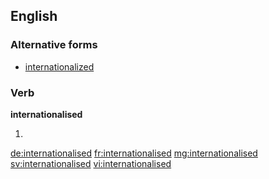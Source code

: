 ==English==

===Alternative forms===
* [[internationalized]]
===Verb===
'''internationalised'''
# {{en-past of|internationalise}}

[[de:internationalised]]
[[fr:internationalised]]
[[mg:internationalised]]
[[sv:internationalised]]
[[vi:internationalised]]